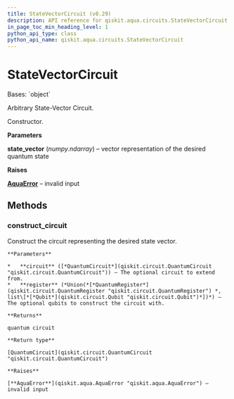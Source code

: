 ```yaml
---
title: StateVectorCircuit (v0.29)
description: API reference for qiskit.aqua.circuits.StateVectorCircuit in qiskit v0.29
in_page_toc_min_heading_level: 1
python_api_type: class
python_api_name: qiskit.aqua.circuits.StateVectorCircuit
---
```


# StateVectorCircuit

<Class id="qiskit.aqua.circuits.StateVectorCircuit" isDedicatedPage={true} github="https://github.com/qiskit-community/qiskit-aqua/tree/stable/0.9/qiskit/aqua/circuits/statevector_circuit.py" signature="StateVectorCircuit(state_vector)" modifiers="class">
  Bases: `object`

  Arbitrary State-Vector Circuit.

  Constructor.

  **Parameters**

  **state\_vector** (*numpy.ndarray*) – vector representation of the desired quantum state

  **Raises**

  [**AquaError**](qiskit.aqua.AquaError "qiskit.aqua.AquaError") – invalid input

  ## Methods

  <span id="qiskit-aqua-circuits-statevectorcircuit-construct-circuit" />

  ### construct\_circuit

  <Function id="qiskit.aqua.circuits.StateVectorCircuit.construct_circuit" signature="StateVectorCircuit.construct_circuit(circuit=None, register=None)">
    Construct the circuit representing the desired state vector.

    **Parameters**

    *   **circuit** ([*QuantumCircuit*](qiskit.circuit.QuantumCircuit "qiskit.circuit.QuantumCircuit")) – The optional circuit to extend from.
    *   **register** (*Union(*[*QuantumRegister*](qiskit.circuit.QuantumRegister "qiskit.circuit.QuantumRegister") *, list\[*[*Qubit*](qiskit.circuit.Qubit "qiskit.circuit.Qubit")*])*) – The optional qubits to construct the circuit with.

    **Returns**

    quantum circuit

    **Return type**

    [QuantumCircuit](qiskit.circuit.QuantumCircuit "qiskit.circuit.QuantumCircuit")

    **Raises**

    [**AquaError**](qiskit.aqua.AquaError "qiskit.aqua.AquaError") – invalid input
  </Function>
</Class>

